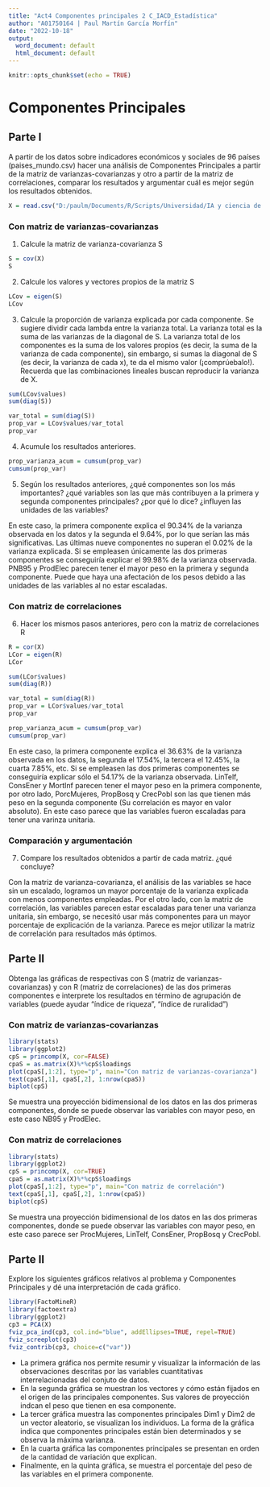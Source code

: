 ```yaml
---
title: "Act4 Componentes principales 2 C_IACD_Estadística"
author: "A01750164 | Paul Martín García Morfín"
date: "2022-10-18"
output:
  word_document: default
  html_document: default
---
```


```r
knitr::opts_chunk$set(echo = TRUE)
```

# Componentes Principales

## Parte I

A partir de los datos sobre indicadores económicos y sociales de 96 países (paises_mundo.csv) hacer una análisis de Componentes Principales a partir de la  matriz de varianzas-covarianzas y otro a partir de la matriz de correlaciones, comparar los resultados y argumentar cuál es mejor según los resultados obtenidos.

```r
X = read.csv("D:/paulm/Documents/R/Scripts/Universidad/IA y ciencia de datos I I/Estadística/Data/paises_mundo.csv")
```

### Con matriz de varianzas-covarianzas

1. Calcule la matriz de varianza-covarianza S

```r
S = cov(X)
S
```

2. Calcule los valores y vectores propios de la matriz S

```r
LCov = eigen(S)
LCov
```

3. Calcule la proporción de varianza explicada por cada componente. Se sugiere dividir cada lambda entre la varianza total. La varianza total es la suma de las varianzas de la diagonal de S. La varianza total de los componentes es la suma de los valores propios (es decir, la suma de la varianza de cada componente), sin embargo, si sumas la diagonal de S (es decir, la varianza de cada x), te da el mismo valor (¡comprúebalo!). Recuerda que las combinaciones lineales buscan reproducir la varianza de X.

```r
sum(LCov$values)
sum(diag(S))

var_total = sum(diag(S))
prop_var = LCov$values/var_total
prop_var
```

4. Acumule los resultados anteriores.

```r
prop_varianza_acum = cumsum(prop_var)
cumsum(prop_var)
```
5. Según los resultados anteriores, ¿qué componentes son los más importantes? ¿qué variables son las que más contribuyen a la primera y segunda componentes principales? ¿por qué lo dice? ¿influyen las unidades de las variables?

En este caso, la primera componente explica el 90.34% de la varianza observada en los datos y la segunda el 9.64%, por lo que serían las más significativas. Las últimas nueve componentes no superan el 0.02% de la varianza explicada. Si se empleasen únicamente las dos primeras componentes se conseguiría explicar el 99.98% de la varianza observada. PNB95 y ProdElec parecen tener el mayor peso en la primera  y segunda componente. Puede que haya una afectación de los pesos debido a las unidades de las variables al no estar escaladas.  

### Con matriz de correlaciones

6. Hacer los mismos pasos anteriores, pero con la matriz de correlaciones R

```r
R = cor(X)
LCor = eigen(R)
LCor

sum(LCor$values)
sum(diag(R))

var_total = sum(diag(R))
prop_var = LCor$values/var_total
prop_var

prop_varianza_acum = cumsum(prop_var)
cumsum(prop_var)
```

En este caso, la primera componente explica el 36.63% de la varianza observada en los datos, la segunda el 17.54%, la tercera el 12.45%, la cuarta 7.85%, etc. Si se empleasen las dos primeras componentes se conseguiría explicar sólo el 54.17% de la varianza observada. LinTelf, ConsEner y MortInf parecen tener el mayor peso en la primera componente, por otro lado, PorcMujeres, PropBosq y CrecPobl son las que tienen más peso en la segunda componente (Su correlación es mayor en valor absoluto). En este caso parece que las variables fueron escaladas para tener una varinza unitaria. 

### Comparación y argumentación

7. Compare los resultados obtenidos a partir de cada matriz. ¿qué concluye?

Con la matriz de varianza-covarianza, el análisis de las variables se hace sin un escalado, logramos un mayor porcentaje de la varianza explicada con menos componentes empleadas. Por el otro lado, con la matriz de correlación, las variables parecen estar escaladas para tener una varianza unitaria, sin embargo, se necesitó usar más componentes para un mayor porcentaje de explicación de la varianza.
Parece es mejor utilizar la matriz de correlación para resultados más óptimos. 

## Parte II

Obtenga las gráficas de respectivas con S (matriz de varianzas-covarianzas) y con R (matriz de correlaciones) de las dos primeras componentes e interprete los resultados en término de agrupación de variables (puede ayudar "índice de riqueza", "índice de ruralidad")

### Con matriz de varianzas-covarianzas

```r
library(stats)
library(ggplot2)
cpS = princomp(X, cor=FALSE)
cpaS = as.matrix(X)%*%cpS$loadings
plot(cpaS[,1:2], type="p", main="Con matriz de varianzas-covarianza")
text(cpaS[,1], cpaS[,2], 1:nrow(cpaS))
biplot(cpS)
```

Se muestra una proyección bidimensional de los datos en las dos primeras componentes, donde se puede observar las variables con mayor peso, en este caso NB95 y ProdElec.  

### Con matriz de correlaciones

```r
library(stats)
library(ggplot2)
cpS = princomp(X, cor=TRUE)
cpaS = as.matrix(X)%*%cpS$loadings
plot(cpaS[,1:2], type="p", main="Con matriz de correlación")
text(cpaS[,1], cpaS[,2], 1:nrow(cpaS))
biplot(cpS)
```

Se muestra una proyección bidimensional de los datos en las dos primeras componentes, donde se puede observar las variables con mayor peso, en este caso parece ser ProcMujeres, LinTelf, ConsEner, PropBosq y CrecPobl.

## Parte II

Explore los siguientes gráficos relativos al problema y Componentes Principales y dé una interpretación de cada gráfico.

```r
library(FactoMineR)
library(factoextra)
library(ggplot2) 
cp3 = PCA(X)
fviz_pca_ind(cp3, col.ind="blue", addEllipses=TRUE, repel=TRUE)
fviz_screeplot(cp3)
fviz_contrib(cp3, choice=c("var"))
```

- La primera gráfica nos permite resumir y visualizar la información de las observaciones descritas por las variables cuantitativas interrelacionadas del conjuto de datos.
- En la segunda gráfica se muestran los vectores y cómo están fijados en el origen de las principales componentes. Sus valores de proyección indcan el peso que tienen en esa componente.
- La tercer gráfica muestra las componentes principales Dim1 y Dim2 de un vector aleatorio, se visualizan los individuos. La forma de la gráfica indica que componentes principales están bien determinados y se observa la máxima varianza.
- En la cuarta gráfica las componentes principales se presentan en orden de la cantidad de variación que explican. 
- Finalmente, en la quinta gráfica, se muestra el porcentaje del peso de las variables en el primera componente. 
